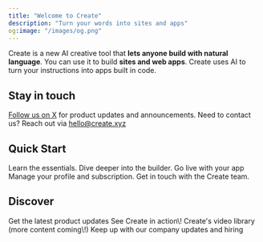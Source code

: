 ```yaml
---
title: "Welcome to Create"
description: "Turn your words into sites and apps"
og:image: "/images/og.png"
---
```


Create is a new AI creative tool that **lets anyone build with natural language**. You can use it to build **sites and web apps**. Create uses AI to turn your instructions into apps built in code.

## Stay in touch

[Follow us on X](https://x.com/create_xyz) for product updates and announcements. Need to contact us? Reach out via [hello@create.xyz](mailto:hello@create.xyz)

## Quick Start

<CardGroup cols={3}>
  <Card title="Quickstart" icon="play" href="/essentials">
    Learn the essentials.
  </Card>
  <Card title="Builder" icon="screwdriver-wrench" href="/builder/overview">
    Dive deeper into the builder.
  </Card>
  <Card title="Publish & Share" icon="rocket" href="/publish-and-share/publish">
    Go live with your app
  </Card>
  <Card title="Account" icon="user" href="/account/your-profile">
    Manage your profile and subscription.
  </Card>
  <Card title="Support" icon="headset" href="/support/help">
    Get in touch with the Create team.
  </Card>
</CardGroup>

## Discover

<CardGroup cols={2}>
  <Card title="X" icon="twitter" href="https://x.com/create_xyz">
    Get the latest product updates
  </Card>
  <Card title="TikTok" icon="sparkles" href="https://www.tiktok.com/@create_xyz%5C%5C" cta="See Create in action">
    See Create in action\!
  </Card>
  <Card title="YouTube" icon="video" href="https://www.youtube.com/@createdotxyz">
    Create's video library (more content coming\!)
  </Card>
  <Card title="LinkedIn" icon="people-group" href="https://www.linkedin.com/company/createxyz/">
    Keep up with our company updates and hiring
  </Card>
</CardGroup>
